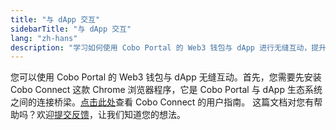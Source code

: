```yaml
---
title: "与 dApp 交互"
sidebarTitle: "与 dApp 交互"
lang: "zh-hans"
description: "学习如何使用 Cobo Portal 的 Web3 钱包与 dApp 进行无缝互动，提升您的交易体验。"
---
```


您可以使用 Cobo Portal 的 Web3 钱包与 dApp 无缝互动。首先，您需要先安装 Cobo Connect 这款 Chrome 浏览器程序，它是 Cobo Portal 与 dApp 生态系统之间的连接桥梁。[点击此处](/cn/cobo-connect/set-up)查看 Cobo Connect 的用户指南。
<Tip>这篇文档对您有帮助吗？欢迎[提交反馈](https://forms.zohopublic.com/cobo/form/DocumentFeedbackForm/formperma/QvLOhxJv1_JMsJ-1dleZ8Itb_7rzN-LtgvsDdxosoVI)，让我们知道您的想法。</Tip>
